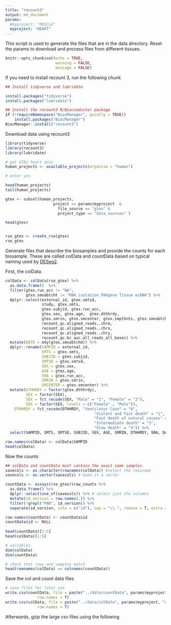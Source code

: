 ```yaml
---
title: "recount3"
output: md_document
params: 
  #myproject: "MUSCLE"
  myproject: "HEART"
---
```


This script is used to generate the files that are in the data directory. Reset the params to download and process files from different tissues.

```r

knitr::opts_chunk$set(echo = TRUE, 
                      warning = FALSE,
                      message = FALSE)

```

If you need to install recount 3, run the following chunk

```r

## Install tidyverse and lubridate

install.packages("tidyverse")
install.packages("lubridate")

## Install the recount3 R/Bioconductor package
if (!requireNamespace("BiocManager", quietly = TRUE))
    install.packages("BiocManager")
BiocManager::install("recount3")

```

Download data using recount3


```r
library(tidyverse)
library(recount3)
library(lubridate)

# get GTEx heart data
human_projects <- available_projects(organism = "human")

# enter yes

head(human_projects)
tail(human_projects)

gtex <- subset(human_projects,
                     project == params$myproject  & 
                       file_source == "gtex" & 
                       project_type == "data_sources" )

head(gtex)


rse_gtex <- create_rse(gtex)
rse_gtex

```

Generate files that describe the biosamples and provide the counts for each biosample. These are called colData and countData based on typical naming used by [DESeq2](https://bioconductor.org/packages/release/bioc/vignettes/DESeq2/inst/doc/DESeq2.html).  

First, the colData.

```r


colData <- colData(rse_gtex) %>% 
  as.data.frame()  %>%
  filter(gtex.run_acc != "NA",
         gtex.smnabtcht != "RNA isolation_PAXgene Tissue miRNA") %>%
  dplyr::select(external_id, gtex.smtsd,
                study, gtex.smts, 
                gtex.subjid, gtex.run_acc,  
                gtex.sex, gtex.age,  gtex.dthhrdy,
                gtex.smrin, gtex.smcenter, gtex.smpthnts, gtex.smnabtchd,
                recount_qc.aligned_reads..chrm,
                recount_qc.aligned_reads..chrx,
                recount_qc.aligned_reads..chry,
                recount_qc.bc_auc.all_reads_all_bases) %>% 
  mutate(DATE = mdy(gtex.smnabtchd)) %>%
  dplyr::rename(SAMPID = external_id,
                SMTS = gtex.smts,
                SUBJID = gtex.subjid,
                SMTSD = gtex.smtsd,
                SEX = gtex.sex,
                AGE = gtex.age,
                SRA = gtex.run_acc,
                SMRIN = gtex.smrin,
                SMCENTER = gtex.smcenter) %>%
  mutate(DTHHRDY = factor(gtex.dthhrdy),
         SEX = factor(SEX),
         SEX = fct_recode(SEX, "Male" = "1", "Female" = "2"),
         SEX = factor(SEX, levels = c("Female" , "Male")),
    DTHHRDY = fct_recode(DTHHRDY, "Ventilator Case" = "0",
                                       "Violent and fast death" = "1",
                                       "Fast death of natural causes" = "2",
                                       "Intermediate death" = "3",
                                       "Slow death" = "4")) %>%
  select(SAMPID, SMTS, SMTSD, SUBJID, SEX, AGE, SMRIN, DTHHRDY, SRA, DATE)

row.names(colData) <- colData$SAMPID
head(colData)

```

Now the counts

```r

## colData and countData must contain the exact same samples. 
savecols <- as.character(rownames(colData)) #select the rowsname 
savecols <- as.vector(savecols) # make it a vector

countData <- assays(rse_gtex)$raw_counts %>% 
  as.data.frame() %>% 
  dplyr::select(one_of(savecols)) %>% # select just the columns 
  mutate(id_version = row.names(.)) %>%
  filter(!grepl("PAR", id_version)) %>%
  separate(id_version, into = c("id"), sep = "\\.", remove = T, extra = "drop")

row.names(countData) <- countData$id
countData$id <- NULL
 
head(countData)[1:5]
head(colData)[1:5]

# variables
dim(colData)
dim(countData)

# check that rows and samples match
head(rownames(colData) == colnames(countData))

```

Save the col and count data files

```r
# save files for later use
write.csv(countData, file = paste("../data/countData", params$myproject, "csv", sep = "."),
              row.names = T)
write.csv(colData, file = paste("../data/colData", params$myproject, "csv", sep = "."),
              row.names = T)
```


Afterwards, gzip the large csv files using the following

